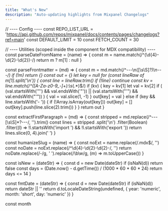 ```yaml
---
title: "What's New"
description: "Auto-updating highlights from Mixpanel Changelogs"
---
```



  // ---- Config ----
  const REPO_LIST_URL =
    'https://api.github.com/repos/mixpanel/docs/contents/pages/changelogs?ref=main'
  const DEFAULT_LIMIT = 10
  const FETCH_COUNT = 30

  // ---- Utilities (scoped inside the component for MDX compatibility) ----
  const parseDateFromName = (name) => {
    const m = name.match(/^(\d{4}-\d{2}-\d{2})-/)
    return m ? m[1] : null
  }

  const parseFrontmatter = (md) => {
    const m = md.match(/^---\n([\s\S]*?)\n---/)
    if (!m) return {}
    const out = {}
    let key = null
    for (const lineRaw of m[1].split('\n')) {
      const line = lineRaw.trim()
      if (!line) continue
      const kv = line.match(/^([A-Za-z0-9_-]+):\s*(.*)$/)
      if (kv) {
        key = kv[1]
        let val = kv[2]
        if (
          (val.startsWith('"') && val.endsWith('"')) ||
          (val.startsWith("'") && val.endsWith("'"))
        ) {
          val = val.slice(1, -1)
        }
        out[key] = val
      } else if (key && line.startsWith('- ')) {
        if (!Array.isArray(out[key])) out[key] = []
        out[key].push(line.slice(2).trim())
      }
    }
    return out
  }

  const extractFirstParagraph = (md) => {
    const stripped = md.replace(/^---[\s\S]*?---/, '').trim()
    const lines = stripped
      .split('\n')
      .filter(Boolean)
      .filter((l) => !l.startsWith('import ') && !l.startsWith('export '))
    return lines.slice(0, 4).join(' ')
  }

  const humanizeSlug = (name) => {
    const noExt = name.replace(/\.mdx$/, '')
    const noDate = noExt.replace(/^\d{4}-\d{2}-\d{2}-/, '')
    return noDate.replace(/-/g, ' ').replace(/\b\w/g, (m) => m.toUpperCase())
  }

  const isNew = (dateStr) => {
    const d = new Date(dateStr)
    if (isNaN(d)) return false
    const days = (Date.now() - d.getTime()) / (1000 * 60 * 60 * 24)
    return days <= 14
  }

  const fmtDate = (dateStr) => {
    const d = new Date(dateStr)
    if (isNaN(d)) return dateStr || ''
    return d.toLocaleDateString(undefined, {
      year: 'numeric',
      month: 'short',
      day: 'numeric'
    })
  }

  const month
